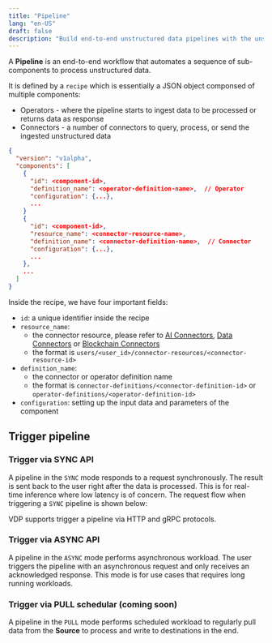 ```yaml
---
title: "Pipeline"
lang: "en-US"
draft: false
description: "Build end-to-end unstructured data pipelines with the unstructured data ETL tool VDP https://github.com/instill-ai/vdp"
---
```


A **Pipeline** is an end-to-end workflow that automates a sequence of sub-components to process unstructured data.

It is defined by a `recipe` which is essentially a JSON object componsed of multiple components:

- Operators - where the pipeline starts to ingest data to be processed or returns data as response
- Connectors - a number of connectors to query, process, or send the ingested unstructured data

```json
{
  "version": "v1alpha",
  "components": [
    {
      "id": <component-id>,
      "definition_name": <operator-definition-name>,  // Operator
      "configuration": {...},
      ...
    }
    {
      "id": <component-id>,
      "resource_name": <connector-resource-name>,
      "definition_name": <connector-definition-name>,  // Connector
      "configuration": {...},
      ...
    },
    ...
  ]
}
```

Inside the recipe, we have four important fields:
- `id`: a unique identifier inside the recipe
- `resource_name`: 
  - the connector resource, please refer to [AI Connectors](/docs/vdp/ai-connectors/overview), [Data Connectors](/docs/vdp/data-connectors/overview) or [Blockchain Connectors](/docs/vdp/blockchain-connectors/overview)
  - the format is `users/<user_id>/connector-resources/<connector-resource-id>`
- `definition_name`:
  - the connector or operator definition name
  - the format is `connector-definitions/<connector-definition-id>` or `operator-definitions/<operator-definition-id>`
- `configuration`: setting up the input data and parameters of the component


## Trigger pipeline

### Trigger via SYNC API

A pipeline in the `SYNC` mode responds to a request synchronously.
The result is sent back to the user right after the data is processed.
This is for real-time inference where low latency is of concern.
The request flow when triggering a `SYNC` pipeline is shown below:

<ZoomableImg src="/docs-assets/core-concepts/sync.svg" alt="SYNC trigger" />

VDP supports trigger a pipeline via HTTP and gRPC protocols.

### Trigger via ASYNC API

A pipeline in the `ASYNC` mode performs asynchronous workload.
The user triggers the pipeline with an asynchronous request and only receives an acknowledged response.
This mode is for use cases that requires long running workloads.

<ZoomableImg
  src="/docs-assets/core-concepts/async.svg"
  alt="ASYNC pipeline mode"
/>

### Trigger via PULL schedular (coming soon)

A pipeline in the `PULL` mode performs scheduled workload to regularly pull data
from the **Source** to process and write to destinations in the end.

<ZoomableImg
  src="/docs-assets/core-concepts/pull.svg"
  alt="Pipeline PULL mode"
/>

